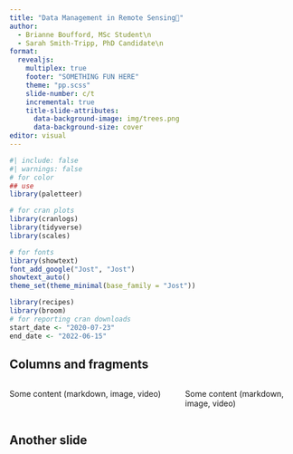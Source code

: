 ```yaml
---
title: "Data Management in Remote Sensing🐧"
author:
  - Brianne Boufford, MSc Student\n 
  - Sarah Smith-Tripp, PhD Candidate\n 
format: 
  revealjs:
    multiplex: true
    footer: "SOMETHING FUN HERE"
    theme: "pp.scss"
    slide-number: c/t
    incremental: true
    title-slide-attributes:
      data-background-image: img/trees.png
      data-background-size: cover  
editor: visual
---
```



```r
#| include: false
#| warnings: false
# for color
## use 
library(paletteer)

# for cran plots
library(cranlogs)
library(tidyverse)
library(scales)

# for fonts
library(showtext)
font_add_google("Jost", "Jost")
showtext_auto()
theme_set(theme_minimal(base_family = "Jost"))

library(recipes)
library(broom)
# for reporting cran downloads
start_date <- "2020-07-23"
end_date <- "2022-06-15"
```


## Columns and fragments

::: columns
::: {.column width="60%" .fragment}
Some content (markdown, image, video)
:::
::: {.column width="40%" .fragment}
Some content (markdown, image, video)
:::
:::

## Another slide 


